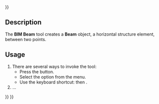 <languages/>
{{UnfinishedDocu{{#translation:}}}}

{{Docnav
|[[BIM_Column|Column]]
|[[BIM_Slab|Slab]]
|[[BIM_Workbench|BIM]]
|IconL=BIM_Column.svg
|IconR=BIM_Slab.svg
|IconC=Workbench_BIM.svg
}}

{{GuiCommand
|Name=BIM Beam
|MenuLocation=3D/BIM → Beam
|Workbenches=[[BIM_Workbench|BIM]]
|Shortcut={{KEY|B}} {{KEY|M}}
|SeeAlso=
}}

== Description ==

The '''BIM Beam''' tool creates a '''Beam''' object, a horizontal structure element, between two points.

==Usage==

# There are several ways to invoke the tool:
#* Press the {{Button|[[Image:BIM_Beam.svg|16px]] [[BIM_Beam|Beam]]}} button.
#* Select the {{MenuCommand|3D/BIM → [[Image:BIM_Beam.svg|16px]] Beam}} option from the menu.
#* Use the keyboard shortcut: {{KEY|B}} then {{KEY|M}}.
# ...


{{Docnav
|[[BIM_Column|Column]]
|[[BIM_Slab|Slab]]
|[[BIM_Workbench|BIM]]
|IconL=BIM_Column.svg
|IconR=BIM_Slab.svg
|IconC=Workbench_BIM.svg
}}

{{BIM_Tools_navi{{#translation:}}}}
{{Userdocnavi{{#translation:}}}}